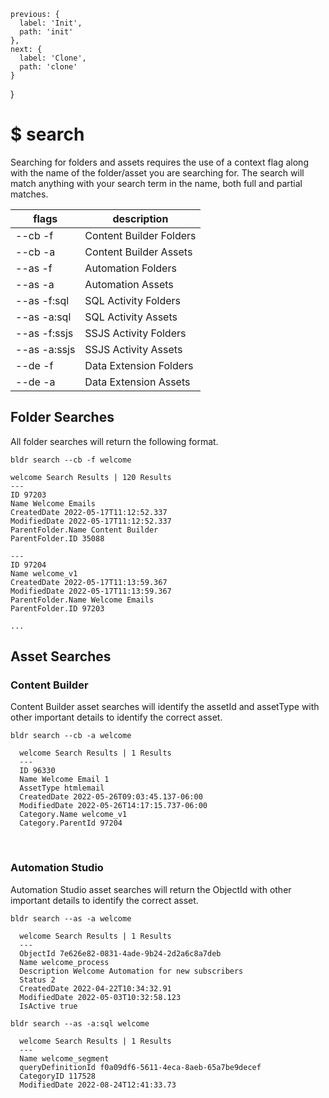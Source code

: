 
    previous: {
      label: 'Init',
      path: 'init'
    },
    next: {
      label: 'Clone',
      path: 'clone'
    }
  }

# $ search

Searching for folders and assets requires the use of a context flag along with the name of the folder/asset you are searching for. The search will match anything with your search term in the name, both full and partial matches.
  

  | flags        | description             |
  | ------------ | ----------------------- |
  | --cb -f      | Content Builder Folders |
  | --cb -a      | Content Builder Assets  |
  | --as -f      | Automation Folders      |
  | --as -a      | Automation Assets       |
  | --as -f:sql  | SQL Activity Folders    |
  | --as -a:sql  | SQL Activity Assets     |
  | --as -f:ssjs | SSJS Activity Folders   |
  | --as -a:ssjs | SSJS Activity Assets    |
  | --de -f      | Data Extension Folders  |
  | --de -a      | Data Extension Assets   |


## Folder Searches
All folder searches will return the following format.

`bldr search --cb -f welcome`

```
welcome Search Results | 120 Results
---
ID 97203
Name Welcome Emails
CreatedDate 2022-05-17T11:12:52.337
ModifiedDate 2022-05-17T11:12:52.337
ParentFolder.Name Content Builder
ParentFolder.ID 35088
 
---
ID 97204
Name welcome_v1
CreatedDate 2022-05-17T11:13:59.367
ModifiedDate 2022-05-17T11:13:59.367
ParentFolder.Name Welcome Emails
ParentFolder.ID 97203

...
```

## Asset Searches

### Content Builder
Content Builder asset searches will identify the assetId and assetType with other important details to identify the correct asset.

`bldr search --cb -a welcome`

```
  welcome Search Results | 1 Results
  ---
  ID 96330
  Name Welcome Email 1
  AssetType htmlemail
  CreatedDate 2022-05-26T09:03:45.137-06:00
  ModifiedDate 2022-05-26T14:17:15.737-06:00
  Category.Name welcome_v1
  Category.ParentId 97204
```

<br />

### Automation Studio
Automation Studio asset searches will return the ObjectId with other important details to identify the correct asset.

`bldr search --as -a welcome` 
```
  welcome Search Results | 1 Results
  ---
  ObjectId 7e626e82-0831-4ade-9b24-2d2a6c8a7deb
  Name welcome_process
  Description Welcome Automation for new subscribers
  Status 2
  CreatedDate 2022-04-22T10:34:32.91
  ModifiedDate 2022-05-03T10:32:58.123
  IsActive true
```

`bldr search --as -a:sql welcome` 

```
  welcome Search Results | 1 Results
  ---
  Name welcome_segment
  queryDefinitionId f0a09df6-5611-4eca-8aeb-65a7be9decef
  CategoryID 117528
  ModifiedDate 2022-08-24T12:41:33.73

```

<br />
